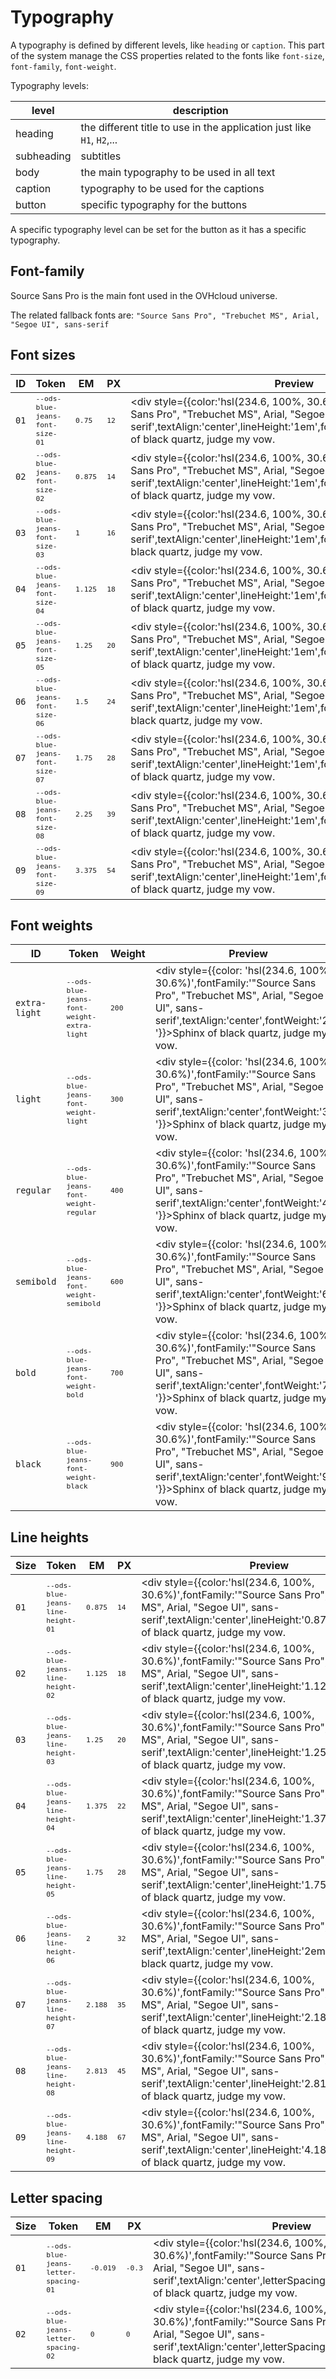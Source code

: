 
<Meta title="OVHcloud Design System/Design tokens/Blue Jeans/Typography" />

<div style={{
  position: 'absolute',
  inset: '5em'
}}>

  # Typography

  A typography is defined by different levels, like `heading` or `caption`.
  This part of the system manage the CSS properties related to the fonts like `font-size`, `font-family`, `font-weight`.

  Typography levels:

  | level      | description                                                            |
  |------------|------------------------------------------------------------------------|
  | heading    | the different title to use in the application just like `H1`, `H2`,... |
  | subheading | subtitles                                                              |
  | body       | the main typography to be used in all text                             |
  | caption    | typography to be used for the captions                                 |
  | button     | specific typography for the buttons                                    |

  A specific typography level can be set for the button as it has a specific typography.

  ## Font-family
  Source Sans Pro is the main font used in the OVHcloud universe.

  The related fallback fonts are:
  `"Source Sans Pro", "Trebuchet MS", Arial, "Segoe UI", sans-serif`

  ## Font sizes
  | ID   | Token                                          | EM                     | PX                  | Preview                                                                                                                                                                                                                         | Comments |
  |------|------------------------------------------------|------------------------|---------------------|---------------------------------------------------------------------------------------------------------------------------------------------------------------------------------------------------------------------------------|----------|
  | `01` | <small>`--ods-blue-jeans-font-size-01`</small> | <small>`0.75`</small>  | <small>`12`</small> | <div style={{color:'hsl(234.6, 100%, 30.6%)',fontFamily:'"Source Sans Pro", "Trebuchet MS", Arial, "Segoe UI", sans-serif',textAlign:'center',lineHeight:'1em',fontSize:'0.75em'}}>Sphinx of black quartz, judge my vow.</div>  |          |
  | `02` | <small>`--ods-blue-jeans-font-size-02`</small> | <small>`0.875`</small> | <small>`14`</small> | <div style={{color:'hsl(234.6, 100%, 30.6%)',fontFamily:'"Source Sans Pro", "Trebuchet MS", Arial, "Segoe UI", sans-serif',textAlign:'center',lineHeight:'1em',fontSize:'0.875em'}}>Sphinx of black quartz, judge my vow.</div> |          |
  | `03` | <small>`--ods-blue-jeans-font-size-03`</small> | <small>`1`</small>     | <small>`16`</small> | <div style={{color:'hsl(234.6, 100%, 30.6%)',fontFamily:'"Source Sans Pro", "Trebuchet MS", Arial, "Segoe UI", sans-serif',textAlign:'center',lineHeight:'1em',fontSize:'1em'}}>Sphinx of black quartz, judge my vow.</div>     |          |
  | `04` | <small>`--ods-blue-jeans-font-size-04`</small> | <small>`1.125`</small> | <small>`18`</small> | <div style={{color:'hsl(234.6, 100%, 30.6%)',fontFamily:'"Source Sans Pro", "Trebuchet MS", Arial, "Segoe UI", sans-serif',textAlign:'center',lineHeight:'1em',fontSize:'1.125em'}}>Sphinx of black quartz, judge my vow.</div> |          |
  | `05` | <small>`--ods-blue-jeans-font-size-05`</small> | <small>`1.25`</small>  | <small>`20`</small> | <div style={{color:'hsl(234.6, 100%, 30.6%)',fontFamily:'"Source Sans Pro", "Trebuchet MS", Arial, "Segoe UI", sans-serif',textAlign:'center',lineHeight:'1em',fontSize:'1.25em'}}>Sphinx of black quartz, judge my vow.</div>  |          |
  | `06` | <small>`--ods-blue-jeans-font-size-06`</small> | <small>`1.5`</small>   | <small>`24`</small> | <div style={{color:'hsl(234.6, 100%, 30.6%)',fontFamily:'"Source Sans Pro", "Trebuchet MS", Arial, "Segoe UI", sans-serif',textAlign:'center',lineHeight:'1em',fontSize:'1.5em'}}>Sphinx of black quartz, judge my vow.</div>   |          |
  | `07` | <small>`--ods-blue-jeans-font-size-07`</small> | <small>`1.75`</small>  | <small>`28`</small> | <div style={{color:'hsl(234.6, 100%, 30.6%)',fontFamily:'"Source Sans Pro", "Trebuchet MS", Arial, "Segoe UI", sans-serif',textAlign:'center',lineHeight:'1em',fontSize:'1.75em'}}>Sphinx of black quartz, judge my vow.</div>  |          |
  | `08` | <small>`--ods-blue-jeans-font-size-08`</small> | <small>`2.25`</small>  | <small>`39`</small> | <div style={{color:'hsl(234.6, 100%, 30.6%)',fontFamily:'"Source Sans Pro", "Trebuchet MS", Arial, "Segoe UI", sans-serif',textAlign:'center',lineHeight:'1em',fontSize:'2.25em'}}>Sphinx of black quartz, judge my vow.</div>  |          |
  | `09` | <small>`--ods-blue-jeans-font-size-09`</small> | <small>`3.375`</small> | <small>`54`</small> | <div style={{color:'hsl(234.6, 100%, 30.6%)',fontFamily:'"Source Sans Pro", "Trebuchet MS", Arial, "Segoe UI", sans-serif',textAlign:'center',lineHeight:'1em',fontSize:'3.375em'}}>Sphinx of black quartz, judge my vow.</div> |

  ## Font weights
  | ID            | Token                                                     | Weight               | Preview                                                                                                                                                                                                        | Comments |
  |---------------|-----------------------------------------------------------|----------------------|----------------------------------------------------------------------------------------------------------------------------------------------------------------------------------------------------------------|----------|
  | `extra-light` | <small>`--ods-blue-jeans-font-weight-extra-light`</small> | <small>`200`</small> | <div style={{color: 'hsl(234.6, 100%, 30.6%)',fontFamily:'"Source Sans Pro", "Trebuchet MS", Arial, "Segoe UI", sans-serif',textAlign:'center',fontWeight:'200 '}}>Sphinx of black quartz, judge my vow.</div> |          |
  | `light`       | <small>`--ods-blue-jeans-font-weight-light`</small>       | <small>`300`</small> | <div style={{color: 'hsl(234.6, 100%, 30.6%)',fontFamily:'"Source Sans Pro", "Trebuchet MS", Arial, "Segoe UI", sans-serif',textAlign:'center',fontWeight:'300 '}}>Sphinx of black quartz, judge my vow.</div> |          |
  | `regular`     | <small>`--ods-blue-jeans-font-weight-regular`</small>     | <small>`400`</small> | <div style={{color: 'hsl(234.6, 100%, 30.6%)',fontFamily:'"Source Sans Pro", "Trebuchet MS", Arial, "Segoe UI", sans-serif',textAlign:'center',fontWeight:'400 '}}>Sphinx of black quartz, judge my vow.</div> |          |
  | `semibold`    | <small>`--ods-blue-jeans-font-weight-semibold`</small>    | <small>`600`</small> | <div style={{color: 'hsl(234.6, 100%, 30.6%)',fontFamily:'"Source Sans Pro", "Trebuchet MS", Arial, "Segoe UI", sans-serif',textAlign:'center',fontWeight:'600 '}}>Sphinx of black quartz, judge my vow.</div> |          |
  | `bold`        | <small>`--ods-blue-jeans-font-weight-bold`</small>        | <small>`700`</small> | <div style={{color: 'hsl(234.6, 100%, 30.6%)',fontFamily:'"Source Sans Pro", "Trebuchet MS", Arial, "Segoe UI", sans-serif',textAlign:'center',fontWeight:'700 '}}>Sphinx of black quartz, judge my vow.</div> |          |
  | `black`       | <small>`--ods-blue-jeans-font-weight-black`</small>       | <small>`900`</small> | <div style={{color: 'hsl(234.6, 100%, 30.6%)',fontFamily:'"Source Sans Pro", "Trebuchet MS", Arial, "Segoe UI", sans-serif',textAlign:'center',fontWeight:'900 '}}>Sphinx of black quartz, judge my vow.</div> |

  ## Line heights
  | Size  | Token                                            | EM                     | PX                  | Preview                                                                                                                                                                                                          | Comments |
  |-------|--------------------------------------------------|------------------------|---------------------|------------------------------------------------------------------------------------------------------------------------------------------------------------------------------------------------------------------|----------|
  | `01`  | <small>`--ods-blue-jeans-line-height-01`</small> | <small>`0.875`</small> | <small>`14`</small> | <div style={{color:'hsl(234.6, 100%, 30.6%)',fontFamily:'"Source Sans Pro", "Trebuchet MS", Arial, "Segoe UI", sans-serif',textAlign:'center',lineHeight:'0.875em'}}>Sphinx of black quartz, judge my vow.</div> |          |
  | `02`  | <small>`--ods-blue-jeans-line-height-02`</small> | <small>`1.125`</small> | <small>`18`</small> | <div style={{color:'hsl(234.6, 100%, 30.6%)',fontFamily:'"Source Sans Pro", "Trebuchet MS", Arial, "Segoe UI", sans-serif',textAlign:'center',lineHeight:'1.125em'}}>Sphinx of black quartz, judge my vow.</div> |          |
  | `03`  | <small>`--ods-blue-jeans-line-height-03`</small> | <small>`1.25`</small>  | <small>`20`</small> | <div style={{color:'hsl(234.6, 100%, 30.6%)',fontFamily:'"Source Sans Pro", "Trebuchet MS", Arial, "Segoe UI", sans-serif',textAlign:'center',lineHeight:'1.25em'}}>Sphinx of black quartz, judge my vow.</div>  |          |
  | `04`  | <small>`--ods-blue-jeans-line-height-04`</small> | <small>`1.375`</small> | <small>`22`</small> | <div style={{color:'hsl(234.6, 100%, 30.6%)',fontFamily:'"Source Sans Pro", "Trebuchet MS", Arial, "Segoe UI", sans-serif',textAlign:'center',lineHeight:'1.375em'}}>Sphinx of black quartz, judge my vow.</div> |          |
  | `05`  | <small>`--ods-blue-jeans-line-height-05`</small> | <small>`1.75`</small>  | <small>`28`</small> | <div style={{color:'hsl(234.6, 100%, 30.6%)',fontFamily:'"Source Sans Pro", "Trebuchet MS", Arial, "Segoe UI", sans-serif',textAlign:'center',lineHeight:'1.75em'}}>Sphinx of black quartz, judge my vow.</div>  |          |
  | `06`  | <small>`--ods-blue-jeans-line-height-06`</small> | <small>`2`</small>     | <small>`32`</small> | <div style={{color:'hsl(234.6, 100%, 30.6%)',fontFamily:'"Source Sans Pro", "Trebuchet MS", Arial, "Segoe UI", sans-serif',textAlign:'center',lineHeight:'2em'}}>Sphinx of black quartz, judge my vow.</div>     |          |
  | `07`  | <small>`--ods-blue-jeans-line-height-07`</small> | <small>`2.188`</small> | <small>`35`</small> | <div style={{color:'hsl(234.6, 100%, 30.6%)',fontFamily:'"Source Sans Pro", "Trebuchet MS", Arial, "Segoe UI", sans-serif',textAlign:'center',lineHeight:'2.188em'}}>Sphinx of black quartz, judge my vow.</div> |          |
  | `08`  | <small>`--ods-blue-jeans-line-height-08`</small> | <small>`2.813`</small> | <small>`45`</small> | <div style={{color:'hsl(234.6, 100%, 30.6%)',fontFamily:'"Source Sans Pro", "Trebuchet MS", Arial, "Segoe UI", sans-serif',textAlign:'center',lineHeight:'2.813em'}}>Sphinx of black quartz, judge my vow.</div> |          |
  | `09`  | <small>`--ods-blue-jeans-line-height-09`</small> | <small>`4.188`</small> | <small>`67`</small> | <div style={{color:'hsl(234.6, 100%, 30.6%)',fontFamily:'"Source Sans Pro", "Trebuchet MS", Arial, "Segoe UI", sans-serif',textAlign:'center',lineHeight:'4.188em'}}>Sphinx of black quartz, judge my vow.</div> |

  ## Letter spacing
  | Size   | Token                                                 | EM                      | PX                    | Preview                                                                                                                                                                                                              | Comments |
  |--------|-------------------------------------------------------|-------------------------|-----------------------|----------------------------------------------------------------------------------------------------------------------------------------------------------------------------------------------------------------------|----------|
  | `01`   | <small>`--ods-blue-jeans-letter-spacing-01`</small>   | <small>`-0.019`</small> | <small>`-0.3`</small> | <div style={{color:'hsl(234.6, 100%, 30.6%)',fontFamily:'"Source Sans Pro", "Trebuchet MS", Arial, "Segoe UI", sans-serif',textAlign:'center',letterSpacing:'-0.019em'}}>Sphinx of black quartz, judge my vow.</div> |          |
  | `02`   | <small>`--ods-blue-jeans-letter-spacing-02`</small>   | <small>`0`</small>      | <small>`0`</small>    | <div style={{color:'hsl(234.6, 100%, 30.6%)',fontFamily:'"Source Sans Pro", "Trebuchet MS", Arial, "Segoe UI", sans-serif',textAlign:'center',letterSpacing:'0em'}}>Sphinx of black quartz, judge my vow.</div>      |
</div>
